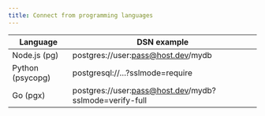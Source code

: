 ```yaml
---
title: Connect from programming languages
---
```


| Language | DSN example |
| --- | --- |
| Node.js (pg) | postgres://user:pass@host.dev/mydb |
| Python (psycopg) | postgresql://…?sslmode=require |
| Go (pgx) | postgres://user:pass@host.dev/mydb?sslmode=verify-full |
